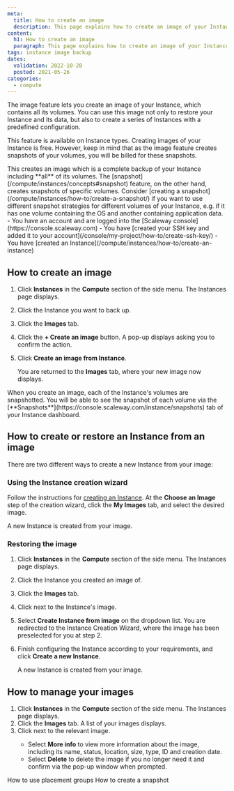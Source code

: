 ```yaml
---
meta:
  title: How to create an image
  description: This page explains how to create an image of your Instance
content:
  h1: How to create an image
  paragraph: This page explains how to create an image of your Instance
tags: instance image backup 
dates:
  validation: 2022-10-28
  posted: 2021-05-26
categories:
  - compute 
---
```


The image feature lets you create an image of your Instance, which contains all its volumes. You can use this image not only to restore your Instance and its data, but also to create a series of Instances with a predefined configuration. 

This feature is available on Instance types. Creating images of your Instance is free. However, keep in mind that as the image feature creates snapshots of your volumes, you will be billed for these snapshots.

<Macro id="iam-requirements" />

<Message type="note">
  This creates an image which is a complete backup of your Instance including **all** of its volumes. The [snapshot](/compute/instances/concepts#snapshot) feature, on the other hand, creates snapshots of specific volumes. Consider [creating a snapshot](/compute/instances/how-to/create-a-snapshot/) if you want to use different snapshot strategies for different volumes of your Instance, e.g. if it has one volume containing the OS and another containing application data. 
</Message>

<Message type="requirement">
  - You have an account and are logged into the [Scaleway console](https://console.scaleway.com)
  - You have [created your SSH key and added it to your account](/console/my-project/how-to/create-ssh-key/)
  - You have [created an Instance](/compute/instances/how-to/create-an-instance)
</Message>

## How to create an image

1. Click **Instances** in the **Compute** section of the side menu. The Instances page displays.
2. Click the Instance you want to back up.
3. Click the **Images** tab.
    <Lightbox src="scaleway-create-image-tab.webp" alt="" />
4. Click the **+ Create an image** button. A pop-up displays asking you to confirm the action.
5. Click **Create an image from Instance**.

    You are returned to the **Images** tab, where your new image now displays.

<Message type="note">
  When you create an image, each of the Instance's volumes are snapshotted. You will be able to see the snapshot of each volume via the [**Snapshots**](https://console.scaleway.com/instance/snapshots) tab of your Instance dashboard.
</Message>


## How to create or restore an Instance from an image

There are two different ways to create a new Instance from your image:

### Using the Instance creation wizard

Follow the instructions for [creating an Instance](/compute/instances/how-to/create-an-instance). At the **Choose an Image** step of the creation wizard, click the **My Images** tab, and select the desired image.

<Lightbox src="scaleway-instance-choose-image-tab.webp" alt="" />

A new Instance is created from your image.


### Restoring the image

1. Click **Instances** in the **Compute** section of the side menu. The Instances page displays.
2. Click the Instance you created an image of.
3. Click the **Images** tab.
4. Click <Icon name="more" /> next to the Instance's image.
    <Lightbox src="scaleway-create-instance-from-image-tab.webp" alt="" />
5. Select **Create Instance from image** on the dropdown list. You are redirected to the Instance Creation Wizard, where the image has been preselected for you at step 2.
6. Finish configuring the Instance according to your requirements, and click **Create a new Instance**.

    A new Instance is created from your image.

## How to manage your images

1. Click **Instances** in the **Compute** section of the side menu. The Instances page displays.
2. Click the **Images** tab. A list of your images displays.
3. Click <Icon name="more" /> next to the relevant image.
    - Select **More info** to view more information about the image, including its name, status, location, size, type, ID and creation date.
    - Select **Delete** to delete the image if you no longer need it and confirm via the pop-up window when prompted.

<Navigation title="See Also">
  <PreviousButton to="/compute/instances/how-to/use-placement-groups/">How to use placement groups</PreviousButton>
  <NextButton to="/compute/instances/how-to/create-a-snapshot/">How to create a snapshot</NextButton>
</Navigation>

